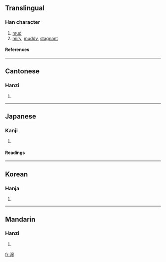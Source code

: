 {{see|泞}}

==Translingual==
===Han character===
{{Han char|rn=85|rad=水|as=14|sn=17|four=3312<sub>1</sub>|canj=水十心弓 (EJPN)}}
# [[mud]]
# [[miry]], [[muddy]], [[stagnant]]
====References====
{{Han ref|kx=0655.270|dkj=18487|dj=1065.230|hdz=31773.090|uh=6FD8|ud=28632|bh=C0D7|bd=49367}}

----
==Cantonese==
===Hanzi===
{{yue-hanzi|jyut=|y=ning6}}
# {{defn|Cantonese}}

----
==Japanese==
===Kanji===
{{ja-kanji|grade=|rs=水14}}
# {{defn|Japanese}} 
====Readings====
{{ja-readings|on=[[ねい]] (nei)|kun=[[ぬかる]] (nukaru)}}

----
==Korean==
===Hanja===
{{ko-hanja|hangeul=녕>영|eumhun=|rv=nyeong>yeong|mr=nyŏng>yŏng|y=neyng>eyng}}
# {{defn|Korean}}

----
==Mandarin==
===Hanzi===
{{cmn-hanzi|sim=泞|pin=[[nìng]] (ning4)|wg=ning<sup>4</sup>}}
# {{defn|Mandarin}}

[[fr:濘]]